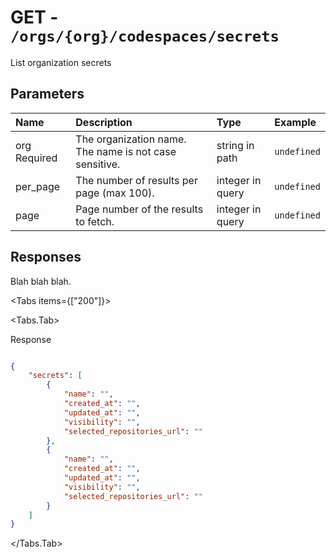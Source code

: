 
# GET - `/orgs/{org}/codespaces/secrets`

List organization secrets

## Parameters

| Name | Description | Type | Example |
| :---- | :---- | :---- | :---- |
| org <span class="bg-blue-100 text-blue-800 text-xs font-medium me-2 px-2.5 py-0.5 rounded dark:bg-blue-900 dark:text-blue-300">Required</span> | The organization name. The name is not case sensitive. | string in path | `undefined` |
| per_page  | The number of results per page (max 100). | integer in query | `undefined` |
| page  | Page number of the results to fetch. | integer in query | `undefined` |

## Responses

Blah blah blah.

<Tabs items={["200"]}>

<Tabs.Tab>

Response

```json

{
    "secrets": [
        {
            "name": "",
            "created_at": "",
            "updated_at": "",
            "visibility": "",
            "selected_repositories_url": ""
        },
        {
            "name": "",
            "created_at": "",
            "updated_at": "",
            "visibility": "",
            "selected_repositories_url": ""
        }
    ]
}

```

</Tabs.Tab>

</Tabs>
